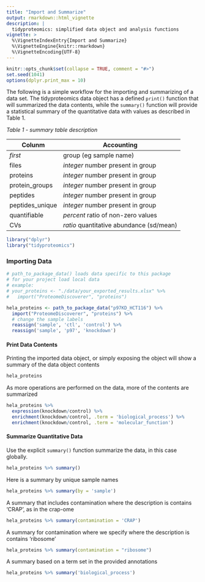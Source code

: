```yaml
---
title: "Import and Summarize"
output: rmarkdown::html_vignette
description: |
  tidyproteomics: simplified data object and analysis functions
vignette: >
  %\VignetteIndexEntry{Import and Summarize}
  %\VignetteEngine{knitr::rmarkdown}
  %\VignetteEncoding{UTF-8}
---
```


```r
knitr::opts_chunk$set(collapse = TRUE, comment = "#>")
set.seed(1041)
options(dplyr.print_max = 10)
```

The following is a simple workflow for the importing and summarizing of a data set. The tidyproteomics data object has a defined `print()` function that will summarized the data contents, while the `summary()` function will provide a statistical summary of the quantitative data with values as described in Table 1.

*Table 1 - summary table description*

| Colunm          | Accounting                               |
|-----------------|------------------------------------------|
| *first*         | group (eg sample name)                   |
| files           | *integer* number present in group        |
| proteins        | *integer* number present in group        |
| protein_groups  | *integer* number present in group        |
| peptides        | *integer* number present in group        |
| peptides_unique | *integer* number present in group        |
| quantifiable    | *percent* ratio of non-zero values       |
| CVs             | *ratio* quantitative abundance (sd/mean) |

```r
library("dplyr")
library("tidyproteomics")
```

### Importing Data

```r
# path_to_package_data() loads data specific to this package
# for your project load local data
# example: 
# your_proteins <- "./data/your_exported_results.xlsx" %>%
#   import("ProteomeDiscoverer", "proteins")

hela_proteins <- path_to_package_data("p97KD_HCT116") %>%
  import("ProteomeDiscoverer", "proteins") %>%
  # change the sample labels
  reassign('sample', 'ctl', 'control') %>%
  reassign('sample', 'p97', 'knockdown')
```

#### Print Data Contents

Printing the imported data object, or simply exposing the object will show a summary of the data object contents

```r
hela_proteins
```

As more operations are performed on the data, more of the contents are summarized

```r
hela_proteins %>%
  expression(knockdown/control) %>%
  enrichment(knockdown/control, .term = 'biological_process') %>%
  enrichment(knockdown/control, .term = 'molecular_function')
```

#### Summarize Quantitative Data

Use the explicit `summary()` function summarize the data, in this case globally.

```r
hela_proteins %>% summary()
```

Here is a summary by unique sample names

```r
hela_proteins %>% summary(by = 'sample') 
```

A summary that includes contamination where the description is contains 'CRAP', as in the crap-ome

```r
hela_proteins %>% summary(contamination = 'CRAP') 
```

A summary for contamination where we specify where the description is contains 'ribosome'

```r
hela_proteins %>% summary(contamination = "ribosome") 
```

A summary based on a term set in the provided annotations

```r
hela_proteins %>% summary('biological_process')
```
